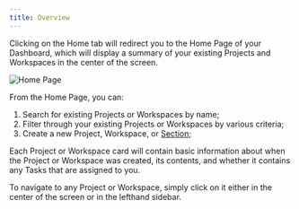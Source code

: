 ```yaml
---
title: Overview
---
```


Clicking on the Home tab will redirect you to the Home Page of your Dashboard, which will display a summary of your existing Projects and Workspaces in the center of the screen.

<Frame>
  <img src="/assets/images/dashboard/home/home.png" alt="Home Page" />
</Frame>

From the Home Page, you can:

1. Search for existing Projects or Workspaces by name;
2. Filter through your existing Projects or Workspaces by various criteria;
3. Create a new Project, Workspace, or [Section](./sections);

Each Project or Workspace card will contain basic information about when the Project or Workspace was created, its contents, and whether it contains any Tasks that are assigned to you.

To navigate to any Project or Workspace, simply click on it either in the center of the screen or in the lefthand sidebar.
